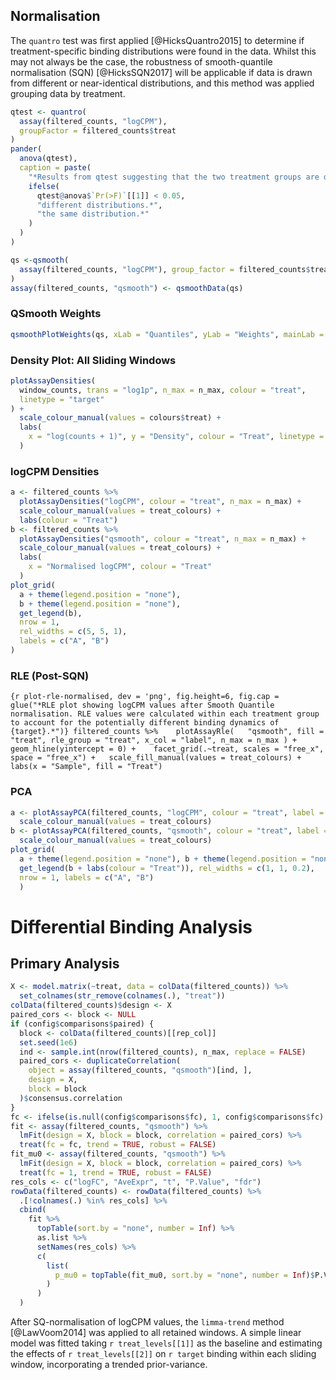 ## Normalisation {.tabset}

The `quantro` test was first applied [@HicksQuantro2015] to determine if treatment-specific binding distributions were found in the data.
Whilst this may not always be the case, the robustness of smooth-quantile normalisation (SQN) [@HicksSQN2017] will be applicable if data is drawn from different or near-identical distributions, and this method was applied grouping data by treatment.

```r
qtest <- quantro(
  assay(filtered_counts, "logCPM"),
  groupFactor = filtered_counts$treat
)
pander(
  anova(qtest), 
  caption = paste(
    "*Results from qtest suggesting that the two treatment groups are drawn from",
    ifelse(
      qtest@anova$`Pr(>F)`[[1]] < 0.05,
      "different distributions.*",
      "the same distribution.*"
    )
  )
)
```


```r
qs <-qsmooth(
  assay(filtered_counts, "logCPM"), group_factor = filtered_counts$treat
)
assay(filtered_counts, "qsmooth") <- qsmoothData(qs)
```


### QSmooth Weights

```r
qsmoothPlotWeights(qs, xLab = "Quantiles", yLab = "Weights", mainLab = "QSmooth Weights")
```


### Density Plot: All Sliding Windows

```r
plotAssayDensities(
  window_counts, trans = "log1p", n_max = n_max, colour = "treat",
  linetype = "target"
) +
  scale_colour_manual(values = colours$treat) + 
  labs(
    x = "log(counts + 1)", y = "Density", colour = "Treat", linetype = "Target"
  )
```

### logCPM Densities

```r
a <- filtered_counts %>% 
  plotAssayDensities("logCPM", colour = "treat", n_max = n_max) +
  scale_colour_manual(values = treat_colours) +
  labs(colour = "Treat")
b <- filtered_counts %>% 
  plotAssayDensities("qsmooth", colour = "treat", n_max = n_max) +
  scale_colour_manual(values = treat_colours) +
  labs(
    x = "Normalised logCPM", colour = "Treat"
  )
plot_grid(
  a + theme(legend.position = "none"), 
  b + theme(legend.position = "none"),
  get_legend(b),
  nrow = 1,
  rel_widths = c(5, 5, 1),
  labels = c("A", "B")
)
```

### RLE (Post-SQN)

```{r plot-rle-normalised, dev = 'png', fig.height=6, fig.cap = glue("*RLE plot showing logCPM values after Smooth Quantile normalisation. RLE values were calculated within each treatment group to account for the potentially different binding dynamics of {target}.*")}
filtered_counts %>% 
  plotAssayRle(
  "qsmooth", fill = "treat", rle_group = "treat", x_col = "label", n_max = n_max
) +
  geom_hline(yintercept = 0) + 
  facet_grid(.~treat, scales = "free_x", space = "free_x") +
  scale_fill_manual(values = treat_colours) +
  labs(x = "Sample", fill = "Treat")
```


### PCA

```r
a <- plotAssayPCA(filtered_counts, "logCPM", colour = "treat", label = "label") +
  scale_colour_manual(values = treat_colours)
b <- plotAssayPCA(filtered_counts, "qsmooth", colour = "treat", label = "label") +
  scale_colour_manual(values = treat_colours) 
plot_grid(
  a + theme(legend.position = "none"), b + theme(legend.position = "none"), 
  get_legend(b + labs(colour = "Treat")), rel_widths = c(1, 1, 0.2), 
  nrow = 1, labels = c("A", "B")
  )
```


# Differential Binding Analysis

## Primary Analysis {.tabset}

```r
X <- model.matrix(~treat, data = colData(filtered_counts)) %>%
  set_colnames(str_remove(colnames(.), "treat"))
colData(filtered_counts)$design <- X
paired_cors <- block <- NULL
if (config$comparisons$paired) {
  block <- colData(filtered_counts)[[rep_col]]
  set.seed(1e6)
  ind <- sample.int(nrow(filtered_counts), n_max, replace = FALSE)
  paired_cors <- duplicateCorrelation(
    object = assay(filtered_counts, "qsmooth")[ind, ],
    design = X,
    block = block
  )$consensus.correlation
}
fc <- ifelse(is.null(config$comparisons$fc), 1, config$comparisons$fc)
fit <- assay(filtered_counts, "qsmooth") %>%
  lmFit(design = X, block = block, correlation = paired_cors) %>% 
  treat(fc = fc, trend = TRUE, robust = FALSE)
fit_mu0 <- assay(filtered_counts, "qsmooth") %>%
  lmFit(design = X, block = block, correlation = paired_cors) %>% 
  treat(fc = 1, trend = TRUE, robust = FALSE)
res_cols <- c("logFC", "AveExpr", "t", "P.Value", "fdr")
rowData(filtered_counts) <- rowData(filtered_counts) %>% 
  .[!colnames(.) %in% res_cols] %>% 
  cbind(
    fit %>% 
      topTable(sort.by = "none", number = Inf) %>% 
      as.list %>% 
      setNames(res_cols) %>% 
      c(
        list(
          p_mu0 = topTable(fit_mu0, sort.by = "none", number = Inf)$P.Value
        )
      )
  ) 
```


After SQ-normalisation of logCPM values, the `limma-trend` method [@LawVoom2014] was applied to all retained windows.
A simple linear model was fitted taking `r treat_levels[[1]]` as the baseline and estimating the effects of `r treat_levels[[2]]` on `r target` binding within each sliding window, incorporating a trended prior-variance.
